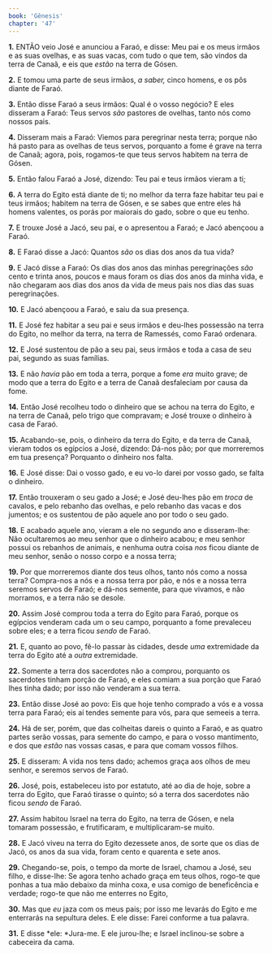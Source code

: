 ```yaml
---
book: 'Gênesis'
chapter: '47'
---
```


**1.** ENTÃO veio José e anunciou a Faraó, e disse: Meu pai e os meus irmãos e as suas ovelhas, e as suas vacas, com tudo o que tem, são vindos da terra de Canaã, e eis que *estão* na terra de Gósen.

**2.** E tomou uma parte de seus irmãos, *a saber,* cinco homens, e os pôs diante de Faraó.

**3.** Então disse Faraó a seus irmãos: Qual é o vosso negócio? E eles disseram a Faraó: Teus servos *são* pastores de ovelhas, tanto nós como nossos pais.

**4.** Disseram mais a Faraó: Viemos para peregrinar nesta terra; porque não há pasto para as ovelhas de teus servos, porquanto a fome é grave na terra de Canaã; agora, pois, rogamos-te que teus servos habitem na terra de Gósen.

**5.** Então falou Faraó a José, dizendo: Teu pai e teus irmãos vieram a ti;

**6.** A terra do Egito está diante de ti; no melhor da terra faze habitar teu pai e teus irmãos; habitem na terra de Gósen, e se sabes que entre eles há homens valentes, os porás por maiorais do gado, sobre o que eu tenho.

**7.** E trouxe José a Jacó, seu pai, e o apresentou a Faraó; e Jacó abençoou a Faraó.

**8.** E Faraó disse a Jacó: Quantos *são* os dias dos anos da tua vida?

**9.** E Jacó disse a Faraó: Os dias dos anos das minhas peregrinações *são* cento e trinta anos, poucos e maus foram os dias dos anos da minha vida, e não chegaram aos dias dos anos da vida de meus pais nos dias das suas peregrinações.

**10.** E Jacó abençoou a Faraó, e saiu da sua presença.

**11.** E José fez habitar a seu pai e seus irmãos e deu-lhes possessão na terra do Egito, no melhor da terra, na terra de Ramessés, como Faraó ordenara.

**12.** E José sustentou de pão a seu pai, seus irmãos e toda a casa de seu pai, segundo as suas famílias.

**13.** E não *havia* pão em toda a terra, porque a fome *era* muito grave; de modo que a terra do Egito e a terra de Canaã desfaleciam por causa da fome.

**14.** Então José recolheu todo o dinheiro que se achou na terra do Egito, e na terra de Canaã, pelo trigo que compravam; e José trouxe o dinheiro à casa de Faraó.

**15.** Acabando-se, pois, o dinheiro da terra do Egito, e da terra de Canaã, vieram todos os egípcios a José, dizendo: Dá-nos pão; por que morreremos em tua presença? Porquanto o dinheiro nos falta.

**16.** E José disse: Dai o vosso gado, e eu vo-lo darei por vosso gado, se falta o dinheiro.

**17.** Então trouxeram o seu gado a José; e José deu-lhes pão em *troca* de cavalos, e pelo rebanho das ovelhas, e pelo rebanho das vacas e dos jumentos; e os sustentou de pão aquele ano por todo o seu gado.

**18.** E acabado aquele ano, vieram a ele no segundo ano e disseram-lhe: Não ocultaremos ao meu senhor que o dinheiro acabou; e meu senhor possui os rebanhos de animais, e nenhuma outra coisa *nos* ficou diante de meu senhor, senão o nosso corpo e a nossa terra;

**19.** Por que morreremos diante dos teus olhos, tanto nós como a nossa terra? Compra-nos a nós e a nossa terra por pão, e nós e a nossa terra seremos servos de Faraó; e dá-nos semente, para que vivamos, e não morramos, e a terra não se desole.

**20.** Assim José comprou toda a terra do Egito para Faraó, porque os egípcios venderam cada um o seu campo, porquanto a fome prevaleceu sobre eles; e a terra ficou *sendo* de Faraó.

**21.** E, quanto ao povo, fê-lo passar às cidades, desde *uma* extremidade da terra do Egito até a *outra* extremidade.

**22.** Somente a terra dos sacerdotes não a comprou, porquanto os sacerdotes tinham porção de Faraó, e eles comiam a sua porção que Faraó lhes tinha dado; por isso não venderam a sua terra.

**23.** Então disse José ao povo: Eis que hoje tenho comprado a vós e a vossa terra para Faraó; eis aí tendes semente para vós, para que semeeis a terra.

**24.** Há de ser, porém, que das colheitas dareis o quinto a Faraó, e as quatro partes serão vossas, para semente do campo, e para o vosso mantimento, e dos que *estão* nas vossas casas, e para que comam vossos filhos.

**25.** E disseram: A vida nos tens dado; achemos graça aos olhos de meu senhor, e seremos servos de Faraó.

**26.** José, pois, estabeleceu isto por estatuto, até ao dia de hoje, sobre a terra do Egito, que Faraó tirasse o quinto; só a terra dos sacerdotes não ficou *sendo* de Faraó.

**27.** Assim habitou Israel na terra do Egito, na terra de Gósen, e nela tomaram possessão, e frutificaram, e multiplicaram-se muito.

**28.** E Jacó viveu na terra do Egito dezessete anos, de sorte que os dias de Jacó, os anos da sua vida, foram cento e quarenta e sete anos.

**29.** Chegando-se, pois, o tempo da morte de Israel, chamou a José, seu filho, e disse-lhe: Se agora tenho achado graça em teus olhos, rogo-te que ponhas a tua mão debaixo da minha coxa, e usa comigo de beneficência e verdade; rogo-te que não me enterres no Egito,

**30.** Mas que *eu* jaza com os meus pais; por isso me levarás do Egito e me enterrarás na sepultura deles. E ele disse: Farei conforme a tua palavra.

**31.** E disse *ele: *Jura-me. E ele jurou-lhe; e Israel inclinou-se sobre a cabeceira da cama.